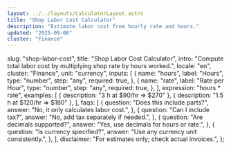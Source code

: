 ```yaml
---
layout: ../../layouts/CalculatorLayout.astro
title: "Shop Labor Cost Calculator"
description: "Estimate labor cost from hourly rate and hours."
updated: "2025-09-06"
cluster: "Finance"
---
```



  slug: "shop-labor-cost",
  title: "Shop Labor Cost Calculator",
  intro: "Compute total labor cost by multiplying shop rate by hours worked.",
  locale: "en",
  cluster: "Finance",
  unit: "currency",
  inputs: [
    {
      name: "hours",
      label: "Hours",
      type: "number",
      step: "any",
      required: true,
    },
    {
      name: "rate",
      label: "Rate per Hour",
      type: "number",
      step: "any",
      required: true,
    },
  ],
  expression: "hours * rate",
  examples: [
    { description: "3 h at $90/hr ⇒ $270" },
    { description: "1.5 h at $120/hr ⇒ $180" },
  ],
  faqs: [
    {
      question: "Does this include parts?",
      answer: "No, it only calculates labor cost.",
    },
    {
      question: "Can I include tax?",
      answer: "No, add tax separately if needed.",
    },
    {
      question: "Are decimals supported?",
      answer: "Yes, use decimals for hours or rate.",
    },
    {
      question: "Is currency specified?",
      answer: "Use any currency unit consistently.",
    },
  ],
  disclaimer: "For estimates only; check actual invoices.",
};

<Calculator schema={schema} />
